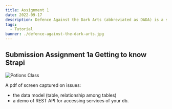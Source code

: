 ```yaml
---
title: Assignment 1
date: 2022-09-17
description: Defence Against the Dark Arts (abbreviated as DADA) is a subject taught at Hogwarts School of Witchcraft and Wizardry and Ilvermorny School of Witchcraft and Wizardry. In this class, students study and learn how to defend themselves against all aspects of the Dark Arts, including dark creatures, curses, hexes and jinxes (dark charms), and duelling.
tags:
  - Tutorial
banner: ./defence-against-the-dark-arts.jpg
---
```

## Submission Assignment 1a Getting to know Strapi

![Potions Class](./potions-4.png)

A pdf of screen captured on issues:
- the data model (table, relationship among tables)
- a demo of REST API for accessing services of your db.